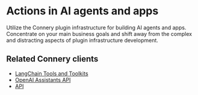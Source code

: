 # Actions in AI agents and apps

Utilize the Connery plugin infrastructure for building AI agents and apps.
Concentrate on your main business goals and shift away from the complex and distracting aspects of plugin infrastructure development.

## Related Connery clients

- [LangChain Tools and Toolkits](/docs/clients/native/langchain/tools)
- [OpenAI Assistants API](/docs/clients/native/openai/assistant)
- [API](/docs/clients/native/api)

